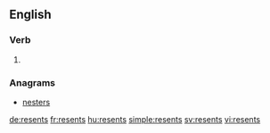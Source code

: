==English==

===Verb===
{{head|en}}

# {{en-third-person singular of|resent}}

===Anagrams===
* [[nesters#English|nesters]]

[[de:resents]]
[[fr:resents]]
[[hu:resents]]
[[simple:resents]]
[[sv:resents]]
[[vi:resents]]